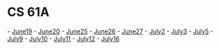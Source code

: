 =CS 61A=

- [[June19]]
- [[June20]]
- [[June25]]
- [[June26]]
- [[June27]]
- [[July2]]
- [[July3]]
- [[July5]]
- [[July9]]
- [[July10]]
- [[July11]]
- [[July12]]
- [[July16]]

